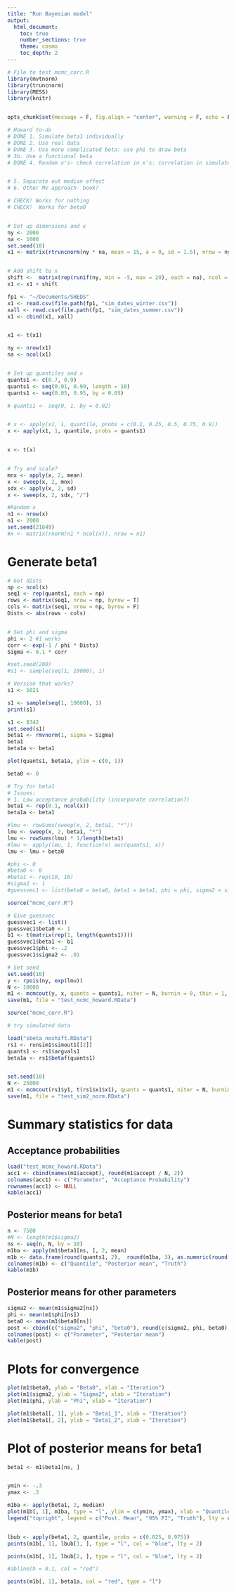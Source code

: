 ```yaml
--- 
title: "Run Bayesian model" 
output: 
  html_document: 
    toc: true 
    number_sections: true 
    theme: cosmo 
    toc_depth: 2
---
```



```r
# File to test mcmc_corr.R
library(mvtnorm)
library(truncnorm)
library(MESS)
library(knitr)


opts_chunk$set(message = F, fig.align = "center", warning = F, echo = F)
```




```r

# Howard to-do
# DONE 1. Simulate beta1 individually
# DONE 2. Use real data
# DONE 3. Use more complicated beta: use phi to draw beta
# 3b. Use a functional beta
# DONE 4. Random x's- check correlation in x's: correlation in simulated is very high


# 5. Separate out median effect
# 6. Other MV approach- book? 

```


```r

# CHECK! Works for nothing
# CHECK!  Works for beta0


# Set up dimensions and x
ny <- 2000
na <- 1000
set.seed(10)
x1 <- matrix(rtruncnorm(ny * na, mean = 15, a = 0, sd = 1.5), nrow = ny)


# Add shift to x
shift <-  matrix(rep(runif(ny, min = -5, max = 20), each = na), ncol = na, byrow = T)
x1 <- x1 + shift

fp1 <- "~/Documents/SHEDS"
x1 <- read.csv(file.path(fp1, "sim_dates_winter.csv"))
xall <- read.csv(file.path(fp1, "sim_dates_summer.csv"))
x1 <- cbind(x1, xall)


x1 <- t(x1)

ny <- nrow(x1)
na <- ncol(x1)


# Set up quantiles and x
quants1 <- c(0.7, 0.9)
quants1 <- seq(0.01, 0.99, length = 10)
quants1 <- seq(0.05, 0.95, by = 0.05)

# quants1 <- seq(0, 1, by = 0.02)


# x <- apply(x1, 1, quantile, probs = c(0.1, 0.25, 0.5, 0.75, 0.9))
x <- apply(x1, 1, quantile, probs = quants1)


x <- t(x)


# Try and scale?
mnx <- apply(x, 2, mean)
x <- sweep(x, 2, mnx)
sdx <- apply(x, 2, sd)
x <- sweep(x, 2, sdx, "/")

#Random x
n1 <- nrow(x)
n1 <- 2000
set.seed(21649)
#x <- matrix(rnorm(n1 * ncol(x)), nrow = n1)
```



# Generate beta1
```r

# Get dists
np <- ncol(x)
seq1 <- rep(quants1, each = np)
rows <- matrix(seq1, nrow = np, byrow = T)
cols <- matrix(seq1, nrow = np, byrow = F)
Dists <- abs(rows - cols)


# Set phi and sigma
phi <- 2 #1 works
corr <- exp(-1 / phi * Dists)
Sigma <- 0.1 * corr

#set.seed(200)
#s1 <- sample(seq(1, 10000), 1)

# Version that works?
s1 <- 5021

s1 <- sample(seq(1, 10000), 1)
print(s1)

s1 <- 8342
set.seed(s1)
beta1 <- rmvnorm(1, sigma = Sigma) 
beta1
beta1a <- beta1

plot(quants1, beta1a, ylim = c(0, 1))
```





```r

beta0 <- 0

# Try for beta1
# Issues:
# 1. Low acceptance probability (incorporate correlation?)
beta1 <- rep(0.1, ncol(x))
beta1a <- beta1

#lmu <- rowSums(sweep(x, 2, beta1, "*"))
lmu <- sweep(x, 2, beta1, "*")
lmu <- rowSums(lmu) * 1/length(beta1)
#lmu <- apply(lmu, 1, function(x) auc(quants1, x))
lmu <- lmu + beta0

#phi <- 0
#beta0 <- 0
#beta1 <- rep(10, 10)
#sigma2 <- 1
#guessvec1 <- list(beta0 = beta0, beta1 = beta1, phi = phi, sigma2 = sigma2)
```



```r

source("mcmc_corr.R")

# Give guessvec
guessvec1 <- list()
guessvec1$beta0 <- 1
b1 <- t(matrix(rep(1, length(quants1))))
guessvec1$beta1 <- b1
guessvec1$phi <- .2
guessvec1$sigma2 <- .01

# Set seed
set.seed(10)
y <- rpois(ny, exp(lmu))
N <- 10000
m1 <- mcmcout(y, x, quants = quants1, niter = N, burnin = 0, thin = 1, guessvec = guessvec1)
save(m1, file = "test_mcmc_howard.RData")
```


```r

source("mcmc_corr.R")

# try simulated data

load("sbeta_noshift.RData")
rs1 <- runsim1$simout1[[2]]
quants1 <- rs1$argvals1
beta1a <- rs1$betaf(quants1)


set.seed(10)
N <- 25000
m1 <- mcmcout(rs1$y1, t(rs1$x1$x1), quants = quants1, niter = N, burnin = 0, thin = 1, type = "norm")
save(m1, file = "test_sim2_norm.RData")


```





# Summary statistics for data

## Acceptance probabilities
```r
load("test_mcmc_howard.RData")
acc1 <- cbind(names(m1$accept), round(m1$accept / N, 2))
colnames(acc1) <- c("Parameter", "Acceptance Probability")
rownames(acc1) <- NULL
kable(acc1)
```

## Posterior means for beta1
```r
n <- 7500
#N <- length(m1$sigma2)
ns <- seq(n, N, by = 10)
m1ba <- apply(m1$beta1[ns, ], 2, mean)
m1b <- data.frame(round(quants1, 2),  round(m1ba, 3), as.numeric(round(beta1a, 2)))
colnames(m1b) <- c("Quantile", "Posterior mean", "Truth")
kable(m1b)
```

## Posterior means for other parameters
```r
sigma2 <- mean(m1$sigma2[ns])
phi <- mean(m1$phi[ns])
beta0 <- mean(m1$beta0[ns])
post <- cbind(c("sigma2", "phi", "beta0"), round(c(sigma2, phi, beta0), 4))
colnames(post) <- c("Parameter", "Posterior mean")
kable(post)
```



# Plots for convergence 
```r
plot(m1$beta0, ylab = "Beta0", xlab = "Iteration")
plot(m1$sigma2, ylab = "Sigma2", xlab = "Iteration")
plot(m1$phi, ylab = "Phi", xlab = "Iteration")

plot(m1$beta1[, 1], ylab = "Beta1_1", xlab = "Iteration")
plot(m1$beta1[, 2], ylab = "Beta1_2", xlab = "Iteration")
```

# Plot of posterior means for beta1
```r
beta1 <- m1$beta1[ns, ] 


ymin <- -.3
ymax <- .3

m1ba <- apply(beta1, 2, median)
plot(m1b[, 1], m1ba, type = "l", ylim = c(ymin, ymax), xlab = "Quantile", ylab = "Beta1")
legend("topright", legend = c("Post. Mean", "95% PI", "Truth"), lty = c(1, 2, 1), col = c("black", "blue", "red"))


lbub <- apply(beta1, 2, quantile, probs = c(0.025, 0.975))
points(m1b[, 1], lbub[1, ], type = "l", col = "blue", lty = 2)

points(m1b[, 1], lbub[2, ], type = "l", col = "blue", lty = 2)

#abline(h = 0.1, col = "red")

points(m1b[, 1], beta1a, col = "red", type = "l")
```
